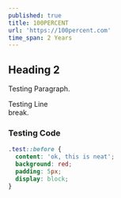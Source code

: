 ```yaml
---
published: true
title: 100PERCENT
url: 'https://100percent.com'
time_span: 2 Years
---
```


## Heading 2

Testing Paragraph.

Testing Line\
break.

### Testing Code

```css
.test::before {
  content: 'ok, this is neat';
  background: red;
  padding: 5px;
  display: block;
}
```

